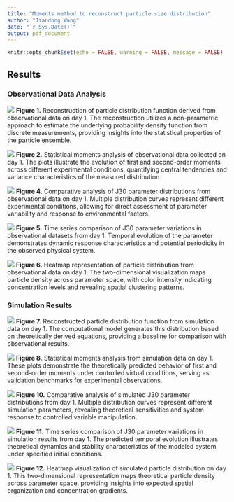 ```yaml
---
title: "Moments method to reconstruct particle size distribution"
author: "Jiandong Wang"
date: "`r Sys.Date()`"
output: pdf_document
---
```


```r
knitr::opts_chunk$set(echo = FALSE, warning = FALSE, message = FALSE)
```

## Results

### Observational Data Analysis

![](../figs/distribution_reconstruction_obs_day1_300dpi.png)
**Figure 1.** Reconstruction of particle distribution function derived from observational data on day 1. The reconstruction utilizes a non-parametric approach to estimate the underlying probability density function from discrete measurements, providing insights into the statistical properties of the particle ensemble.

![](../figs/moments_analysis_obs_day1_300dpi.png)
**Figure 2.** Statistical moments analysis of observational data collected on day 1. The plots illustrate the evolution of first and second-order moments across different experimental conditions, quantifying central tendencies and variance characteristics of the measured distribution.

![](../figs/J30_distribution_comparison_obs_day1_300dpi.png)
**Figure 4.** Comparative analysis of J30 parameter distributions from observational data on day 1. Multiple distribution curves represent different experimental conditions, allowing for direct assessment of parameter variability and response to environmental factors.

![](../figs/J30_comparison_timeseries_obs_day1_300dpi.png)
**Figure 5.** Time series comparison of J30 parameter variations in observational datasets from day 1. Temporal evolution of the parameter demonstrates dynamic response characteristics and potential periodicity in the observed physical system.

![](../figs/particle_distribution_heatmap_obs_day1_300dpi.png)
**Figure 6.** Heatmap representation of particle distribution from observational data on day 1. The two-dimensional visualization maps particle density across parameter space, with color intensity indicating concentration levels and revealing spatial clustering patterns.

### Simulation Results

![](../figs/distribution_reconstruction_sim_day1_300dpi.png)
**Figure 7.** Reconstructed particle distribution function from simulation data on day 1. The computational model generates this distribution based on theoretically derived equations, providing a baseline for comparison with observational results.

![](../figs/moments_analysis_sim_day1_300dpi.png)
**Figure 8.** Statistical moments analysis from simulation data on day 1. These plots demonstrate the theoretically predicted behavior of first and second-order moments under controlled virtual conditions, serving as validation benchmarks for experimental observations.

![](../figs/J30_distribution_comparison_sim_day1_300dpi.png)
**Figure 10.** Comparative analysis of simulated J30 parameter distributions from day 1. Multiple distribution curves represent different simulation parameters, revealing theoretical sensitivities and system response to controlled variable manipulation.

![](../figs/J30_comparison_timeseries_sim_day1_300dpi.png)
**Figure 11.** Time series comparison of J30 parameter variations in simulation results from day 1. The predicted temporal evolution illustrates theoretical dynamics and stability characteristics of the modeled system under specified initial conditions.

![](../figs/particle_distribution_heatmap_sim_day1_300dpi.png)
**Figure 12.** Heatmap visualization of simulated particle distribution on day 1. This two-dimensional representation maps theoretical particle density across parameter space, providing insights into expected spatial organization and concentration gradients.